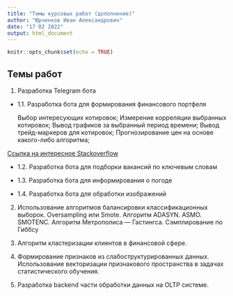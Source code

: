 ```yaml
---
title: "Темы курсовых работ (дополнение)"
author: "Юрченков Иван Александрович"
date: "17 02 2022"
output: html_document
---
```


```r
knitr::opts_chunk$set(echo = TRUE)
```

## Темы работ

1. Разработка Telegram бота

- 1.1. Разработка бота для формирования финансового портфеля

    Выбор интересующих котировок; Измерение корреляции выбранных котировок; Вывод графиков за выбранный период времени; Вывод трейд-маркеров для котировок; Прогнозирование цен на основе какого-либо алгоритма; 
    
[Ссылка на интересное Stackoverflow](https://stats.stackexchange.com/questions/8407/import-stock-price-from-yahoo-finance-into-r)
    

- 1.2. Разработка бота для подборки вакансий по ключевым словам

- 1.3. Разработка бота для информирования о погоде

- 1.4. Разработка бота для обработки изображений

2. Использование алгоритмов балансировки классификационных выборок. Oversampling или Smote. Алгоритм ADASYN. ASMO. SMOTENC. Алгоритм Метрополиса — Гастингса. Сэмплирование по Гиббсу

3. Алгоритм кластеризации клиентов в финансовой сфере.

4. Формирование признаков из слабоструктурированных данных. Использование векторизации признакового пространства в задачах статистического обучения.

5. Разработка backend части обработки данных на OLTP системе.


